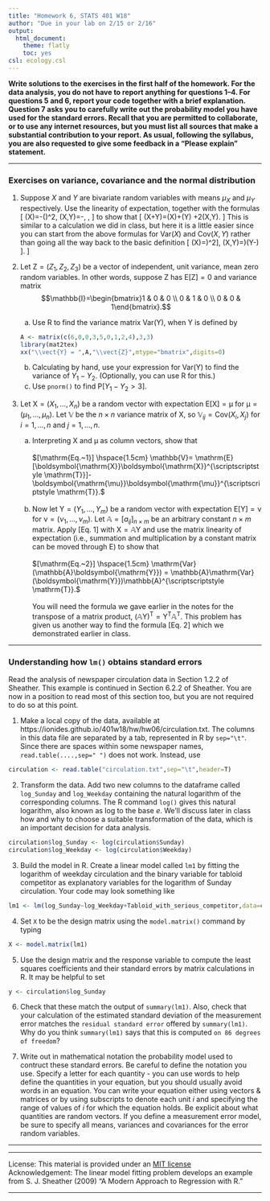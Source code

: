 ```yaml
---
title: "Homework 6, STATS 401 W18"
author: "Due in your lab on 2/15 or 2/16"
output:
  html_document:
    theme: flatly
    toc: yes
csl: ecology.csl
---
```


\newcommand\E{\mathrm{E}}
\newcommand\SE{\mathrm{SE}}
\newcommand\var{\mathrm{Var}}
\newcommand\cov{\mathrm{Cov}}
\newcommand\prob{\mathrm{P}}
\newcommand\mat[1]{\mathbb{#1}}
\renewcommand\vect[1]{\boldsymbol{\mathrm{#1}}}
\newcommand\transpose{{\scriptscriptstyle \mathrm{T}}}
\usepackage{amsmath}


**Write solutions to the exercises in the first half of the homework.
For the data analysis, you do not have to report anything for questions 1--4. 
For questions 5 and 6, report your code together with a brief explanation.
Question 7 asks you to carefully write out the probability model you have used for the standard errors.
Recall that you are permitted to collaborate, or to use any internet resources, but you must list all sources that make a substantial contribution to your report.
As usual, following the syllabus, you are also requested to give some feedback in a "Please explain" statement.
**

--------------

### Exercises on variance, covariance and the normal distribution

1. Suppose $X$ and $Y$ are bivariate random variables with means $\mu_X$ and $\mu_Y$ respectively.
Use the linearity of expectation, together with the formulas 
\[
\var(X)=\E[X^2]-(\E[X])^2, \quad \cov(X,Y)=\E[XY]-\E[X]\, \E[Y], 
\]
to show that 
\[
\var(X+Y)=\var(X)+\var(Y) +2\cov(X,Y).
\]
This is similar to a calculation we did in class, but here it is a little easier since you can start from the above formulas for $\var(X)$ and $\cov(X,Y)$ rather than going all the way back to the basic definition
\[
\var(X)=\E\big[ (X- \E[X])^2\big], \quad \cov(X,Y)=\E\big[ (X-\E[X])(Y-\E[Y]) \big]. 
\]


2. Let $\vect{Z}=(Z_1,Z_2,Z_3)$ be a vector of independent, unit variance, mean zero random variables.
In other words, suppose $\vect{Z}$ has $\E[\vect{Z}]=\vect{0}$ and variance matrix 
$$\mat{I}=\begin{bmatrix}1 & 0 & 0 \\ 0 & 1 & 0 \\ 0 & 0 & 1\end{bmatrix}.$$
    (a) Use R to find the variance matrix $\var(\vect{Y})$, when $\vect{Y}$ is defined by
```r
A <- matrix(c(6,0,0,3,5,0,1,2,4),3,3)
library(mat2tex)
xx("\\vect{Y} = ",A,"\\vect{Z}",mtype="bmatrix",digits=0)
```
    (b) Calculating by hand, use your expression for $\var(\vect{Y})$ to find the variance of $Y_1-Y_2$. (Optionally, you can use R for this.) 
    (c) Use `pnorm()` to find $\prob[ Y_1-Y_2>3]$.


3. Let $\vect{X}=(X_1,\dots,X_n)$ be a random vector with expectation $\E[\vect{X}]=\vect{\mu}$ for $\vect{\mu}=(\mu_1,\dots,\mu_n)$. 
Let $\mat{V}$ be the $n\times n$ variance matrix of $\vect{X}$, so $\mat{V}_{ij}=\cov(X_i,X_j)$ for $i=1,\dots,n$ and $j=1,\dots,n$. 
    (a) Interpreting $\vect{X}$ and $\vect{\mu}$ as column vectors, show that 
<br><br>
$[\mathrm{Eq.~1}] \hspace{1.5cm}
\mat{V}= \E[\vect{X}\vect{X}^\transpose]- \vect{\mu}\vect{\mu}^\transpose.$
<br><br>
    (b) Now let $\vect{Y}=(Y_1,\dots,Y_m)$ be a random vector with expectation $\E[\vect{Y}]=\vect{\nu}$ for $\vect{\nu}=(\nu_1,\dots,\nu_m)$. 
Let $\mat{A}=[a_{ij}]_{n\times m}$ be an arbitrary constant $n\times m$ matrix.
Apply [Eq. 1] with $\vect{X}=\mat{A}\vect{Y}$ and use the matrix linearity of expectation (i.e., summation and multiplication by a constant matrix can be moved through $\E$) to show that
<br><br>
$[\mathrm{Eq.~2}] \hspace{1.5cm}
\var(\mat{A}\vect{Y}) = \mat{A}\var(\vect{Y})\mat{A}^\transpose.$
<br><br>
You will need the formula we gave earlier in the notes for the transpose of a matrix product, $\big(\mat{A}\vect{Y}\big)^\transpose = \vect{Y}^\transpose\mat{A}^\transpose$.
This problem has given us another way to find the formula [Eq. 2] which we demonstrated earlier in class.

-------------

### Understanding how `lm()` obtains standard errors

Read the analysis of newspaper circulation data in Section 1.2.2 of Sheather. This example is continued in Section 6.2.2 of Sheather. You are now in a position to read most of this section too, but you are not required to do so at this point. 

1. Make a local copy of the data, available at https://ionides.github.io/401w18/hw/hw06/circulation.txt. The columns in this data file are separated by a tab, represented in R by `sep="\t"`. Since there are spaces within some newspaper names, `read.table(....,sep=" ")` does not work. Instead, use
```r
circulation <- read.table("circulation.txt",sep="\t",header=T)
```

2. Transform the data. Add two new columns to the dataframe called `log_Sunday` and `log_Weekday` containing the natural logarithm of the corresponding columns. The R command `log()` gives this natural logarithm, also known as log to the base $e$. We'll discuss later in class how and why to choose a suitable transformation of the data, which is an important decision for data analysis.

```r
circulation$log_Sunday <- log(circulation$Sunday)
circulation$log_Weekday <- log(circulation$Weekday)
```

3. Build the model in R. Create a linear model called `lm1` by fitting the logarithm of weekday circulation and the binary variable for tabloid competitor as explanatory variables for the logarithm of  Sunday circulation. Your code may look something like
```r
lm1 <- lm(log_Sunday~log_Weekday+Tabloid_with_serious_competitor,data=circulation)
```

4. Set `X` to be the design matrix using the `model.matrix()` command by typing
```r
X <- model.matrix(lm1)
```

5. Use the design matrix and the response variable to compute the least squares coefficients and their standard errors by matrix calculations in R. It may be helpful to set
```r
y <- circulation$log_Sunday
```

6. Check that these match the output of `summary(lm1)`. Also, check that your calculation of the estimated standard deviation of the measurement error matches the `residual standard error` offered by `summary(lm1)`. Why do you think `summary(lm1)` says that this is computed `on 86 degrees of freedom`?

7. Write out in mathematical notation the probability model used to contruct these standard errors. Be careful to define the notation you use. Specify a letter for each quantity - you can use words to help define the quantities in your equation, but you should usually avoid words in an equation. 
You can write your equation either using vectors & matrices or by using subscripts to denote each unit $i$ and specifying the range of values of $i$ for which the equation holds. 
Be explicit about what quantities are random vectors. 
If you define a measurement error model, be sure to specify all means, variances and covariances for the error random variables. 


--------------

-------------

License: This material is provided under an [MIT license](https://ionides.github.io/401w18/LICENSE)<br>
Acknowledgement: The linear model fitting problem develops an example from S. J. Sheather (2009) "A Modern Approach to Regression with R."

------

